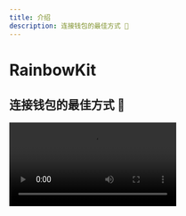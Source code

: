 ```yaml
---
title: 介绍
description: 连接钱包的最佳方式 🌈
---
```


# RainbowKit

## 连接钱包的最佳方式 🌈

<Video src="https://rainbowme-res.cloudinary.com/video/upload/v1657717102/rainbowkit/site-assets/rainbowkit-video-final-3_dehldu.mp4" />

RainbowKit 是一个 [React](https://reactjs.org/) 库，可以轻松地将钱包连接添加到您的dapp。它直观、响应迅速且可自定义。 它直观、响应迅速且可自定义。 它直观、响应迅速且可自定义。 它直观、响应迅速且可自定义。

### 特性

#### 钱包管理

为您的dapp提供开箱即用的钱包管理。 为您的 dapp 提供开箱即用的钱包管理。除了处理钱包的连接和断开外，RainbowKit还支持多种钱包，更换连接链，将地址解析为ENS,显示余额等等!

#### 可定制

你可以调整 RainbowKit UI 以匹配你的品牌风格。 你可以从几种预设的突出颜色和边角半径配置中选择。 对于更高级的使用情况，你可以提供一个完全自定义的主题，渲染你自己的按钮并省略某些功能，包含暗黑模式。 你可以从几种预设的突出颜色和边角半径配置中选择。 对于更高级的使用情况，你可以提供一个完全自定义的主题，渲染你自己的按钮并省略某些功能。 包含暗黑模式。

#### 行业标准

为了与大多数产品更好地互操作，我们依赖于 [viem](https://viem.sh) 和 [wagmi](https://wagmi.sh/) —— 这是空间中最常用的库。

钱包标准如EIP-1193和EIP-6963均可即插即用，使得浏览器钱包用户能够比以往任何时候都更加无缝地将他们的钱包连接到您的dApp。

### 社区

我们很高兴看到社区采用 RainbowKit，提出问题并提供反馈。 无论是功能请求，错误报告，还是要展示的项目，请参与进来！ 无论是功能请求，错误报告，还是要展示的项目，请参与进来！ 无论是功能请求，错误报告，还是要展示的项目，请参与进来！

-   提出一个 [issue](https://github.com/rainbow-me/rainbowkit/issues)
-   关注我们在 [Twitter](https://twitter.com/rainbowdotme)
-   分享你的 [feedback](https://github.com/rainbow-me/rainbowkit/discussions/new?category=feedback)
-   在 [Codesandbox](https://codesandbox.io/p/sandbox/github/rainbow-me/rainbowkit/tree/main/examples/with-next) 上试一试
